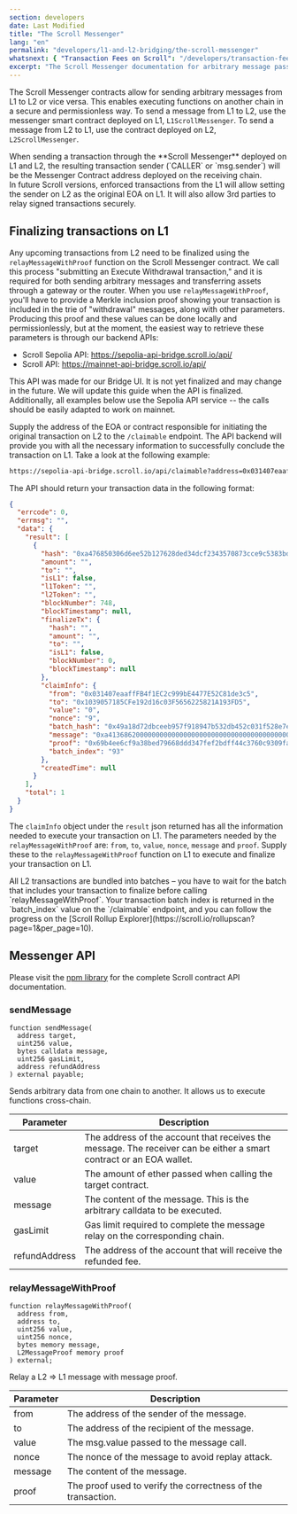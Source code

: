 ```yaml
---
section: developers
date: Last Modified
title: "The Scroll Messenger"
lang: "en"
permalink: "developers/l1-and-l2-bridging/the-scroll-messenger"
whatsnext: { "Transaction Fees on Scroll": "/developers/transaction-fees-on-scroll/" }
excerpt: "The Scroll Messenger documentation for arbitrary message passing between L1 and L2."
---
```



The Scroll Messenger contracts allow for sending arbitrary messages from L1 to L2 or vice versa. This enables executing functions on another chain in a secure and permissionless way. To send a message from L1 to L2, use
the messenger smart contract deployed on L1, `L1ScrollMessenger`. To send a message from L2 to L1, use the contract deployed on L2, `L2ScrollMessenger`.

<Aside type="caution" title="">
  When sending a transaction through the **Scroll Messenger** deployed on L1 and L2, the resulting transaction sender
  (`CALLER` or `msg.sender`) will be the Messenger Contract address deployed on the receiving chain.
  <br />
  In future Scroll versions, enforced transactions from the L1 will allow setting the sender on L2 as the original EOA
  on L1. It will also allow 3rd parties to relay signed transactions securely.
</Aside>

## Finalizing transactions on L1

Any upcoming transactions from L2 need to be finalized using the `relayMessageWithProof` function on the Scroll Messenger
contract. We call this process "submitting an Execute Withdrawal transaction," and it is required for both sending arbitrary messages and transferring assets through a gateway or the router. When you use `relayMessageWithProof`, you'll have to provide a Merkle inclusion proof showing your transaction is included in the trie of "withdrawal" messages, along with other parameters. Producing this proof and these values can be done locally and permissionlessly, but at the moment, the easiest way to retrieve these parameters is through our backend APIs:

- Scroll Sepolia API: https://sepolia-api-bridge.scroll.io/api/
- Scroll API: https://mainnet-api-bridge.scroll.io/api/

<Aside type="danger" title="Experimental API">
  This API was made for our Bridge UI. It is not yet finalized and may change in the future. We will update this guide
  when the API is finalized. Additionally, all examples below use the Sepolia API service -- the calls should be easily
  adapted to work on mainnet.
</Aside>

Supply the address of the EOA or contract responsible for initiating the original transaction on L2 to the `/claimable`
endpoint. The API backend will provide you with all the necessary information to successfully conclude the transaction on L1.
Take a look at the following example:

```bash
https://sepolia-api-bridge.scroll.io/api/claimable?address=0x031407eaaffFB4f1EC2c999bE4477E52C81de3c5&page_size=10&page=1
```

The API should return your transaction data in the following format:

```json
{
  "errcode": 0,
  "errmsg": "",
  "data": {
    "result": [
      {
        "hash": "0xa476850306d6ee52b127628ded34dcf2343570873cce9c5383bd497db48d4f9b",
        "amount": "",
        "to": "",
        "isL1": false,
        "l1Token": "",
        "l2Token": "",
        "blockNumber": 748,
        "blockTimestamp": null,
        "finalizeTx": {
          "hash": "",
          "amount": "",
          "to": "",
          "isL1": false,
          "blockNumber": 0,
          "blockTimestamp": null
        },
        "claimInfo": {
          "from": "0x031407eaaffFB4f1EC2c999bE4477E52C81de3c5",
          "to": "0x1039057185CFe192d16c03F5656225821A193FD5",
          "value": "0",
          "nonce": "9",
          "batch_hash": "0x49a18d72dbceeb957f918947b532db452c031f528e7e6bf329007066638c5e50",
          "message": "0xa413686200000000000000000000000000000000000000000000000000000000000000200000000000000000000000000000000000000000000000000000000000000005686f6c6973000000000000000000000000000000000000000000000000000000",
          "proof": "0x69b4ee6cf9a38bed79668ddd347fef2bdff44c3760c9309fa41decfd60202d22ad3228b676f7d3cd4284a5443f17f1962b36e491b30a40b2405849e597ba5fb5b4c11951957c6f8f642c4af61cd6b24640fec6dc7fc607ee8206a99e92410d3079f53171df5c0661d2afe86c4d97b6f34278daf6a0ea9baff5b4fc979d5629a5",
          "batch_index": "93"
        },
        "createdTime": null
      }
    ],
    "total": 1
  }
}
```

The `claimInfo` object under the `result` json returned has all the information needed to execute your transaction on L1. The
parameters needed by the `relayMessageWithProof` are: `from`, `to`, `value`, `nonce`, `message` and `proof`. Supply these to
the `relayMessageWithProof` function on L1 to execute and finalize your transaction on L1.

<Aside type="tip" title="">
  All L2 transactions are bundled into batches – you have to wait for the batch that includes your transaction to
  finalize before calling `relayMessageWithProof`. Your transaction batch index is returned in the `batch_index` value
  on the `/claimable` endpoint, and you can follow the progress on the [Scroll Rollup
  Explorer](https://scroll.io/rollupscan?page=1&per_page=10).
</Aside>

## Messenger API

Please visit the [npm library](https://www.npmjs.com/package/@scroll-tech/contracts?activeTab=code) for the complete Scroll contract API documentation.

### sendMessage

```solidity
function sendMessage(
  address target,
  uint256 value,
  bytes calldata message,
  uint256 gasLimit,
  address refundAddress
) external payable;
```

Sends arbitrary data from one chain to another. It allows us to execute functions cross-chain.

| Parameter     | Description                                                                                                         |
| ------------- | ------------------------------------------------------------------------------------------------------------------- |
| target        | The address of the account that receives the message. The receiver can be either a smart contract or an EOA wallet. |
| value         | The amount of ether passed when calling the target contract.                                                        |
| message       | The content of the message. This is the arbitrary calldata to be executed.                                          |
| gasLimit      | Gas limit required to complete the message relay on the corresponding chain.                                        |
| refundAddress | The address of the account that will receive the refunded fee.                                                      |

### relayMessageWithProof

```solidity
function relayMessageWithProof(
  address from,
  address to,
  uint256 value,
  uint256 nonce,
  bytes memory message,
  L2MessageProof memory proof
) external;
```

Relay a L2 => L1 message with message proof.

| Parameter | Description                                                  |
| --------- | ------------------------------------------------------------ |
| from      | The address of the sender of the message.                    |
| to        | The address of the recipient of the message.                 |
| value     | The msg.value passed to the message call.                    |
| nonce     | The nonce of the message to avoid replay attack.             |
| message   | The content of the message.                                  |
| proof     | The proof used to verify the correctness of the transaction. |
